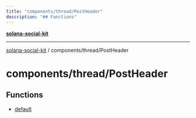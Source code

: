 ```yaml
---
title: "components/thread/PostHeader"
description: "## Functions"
---
```


[**solana-social-kit**](../../../README.mdx)

***

[solana-social-kit](../../../README.mdx) / components/thread/PostHeader

# components/thread/PostHeader

## Functions

- [default](functions/default.mdx)

